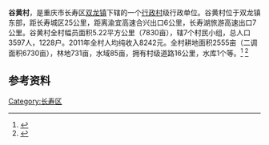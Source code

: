 {{Infobox China County|
 county  = 谷黄村|
 state = 重庆市长寿区双龙镇 |
 seal =  |
 map = guhuang.jpg |
 map size = 150 |
 Pinyin   = guhuangcun|
 Belong = {{PRC}} [[长寿区双龙镇|长寿区双龙镇]] |
 Types= [[行政村|行政村]]|
 founded =  |
 seat = 谷黄庙|  mapofstate=China Chongqing.svg|
 area = 5.22 [[km²|km²]]|
 area land =  |
 area water =  |
 area percentage = |
 census yr = 2011|
 pop = 3597 |
 density =  |
 web =  |
post code = 401241 |
phone code = 023 |}}
'''谷黄村'''，是重庆市长寿区[[双龙镇_(重庆市)|双龙镇]]下辖的一个[[行政村|行政村]]级行政单位。谷黄村位于双龙镇东部，距长寿城区25公里，距离渝宜高速合兴出口6公里，长寿湖旅游高速出口7公里。谷黄村全村幅员面积5.22平方公里（7830亩），辖7个村民小组，总人口3597人，1228户。2011年全村人均纯收入8242元。全村耕地面积2555亩（二调面积6730亩），林地731亩，水域85亩，拥有村级道路16公里，水库1个等。<ref>{{cite web| url=http://cq.12371.gov.cn/Web13/Index.aspx?OrgId=33901| title=双龙镇谷黄村党支部}}{{Dead link|date=2018年7月 |bot=InternetArchiveBot |fix-attempted=yes }}</ref>  <ref>{{PRC admin/ref sgc|50/01/15/127/000}}</ref>

== 参考资料 ==
{{reflist}}
{{行政区划小作品}}
[[Category:长寿区|Category:长寿区]]